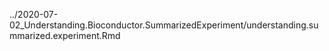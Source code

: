 ../2020-07-02_Understanding.Bioconductor.SummarizedExperiment/understanding.summarized.experiment.Rmd
